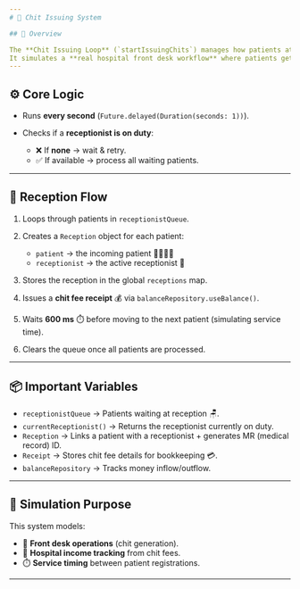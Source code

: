 ```yaml
---
# 🏥 Chit Issuing System

## 🔎 Overview

The **Chit Issuing Loop** (`startIssuingChits`) manages how patients at the **reception desk** are registered and billed.
It simulates a **real hospital front desk workflow** where patients get a chit 📝 before moving to treatment.
---
```


## ⚙️ Core Logic

- Runs **every second** (`Future.delayed(Duration(seconds: 1))`).
- Checks if a **receptionist is on duty**:

  - ❌ If **none** → wait & retry.
  - ✅ If available → process all waiting patients.

---

## 👥 Reception Flow

1. Loops through patients in `receptionistQueue`.
2. Creates a `Reception` object for each patient:

   - `patient` → the incoming patient 👩‍⚕️👨‍⚕️
   - `receptionist` → the active receptionist 🧾

3. Stores the reception in the global `receptions` map.
4. Issues a **chit fee receipt** 💰 via `balanceRepository.useBalance()`.
5. Waits **600 ms** ⏱️ before moving to the next patient (simulating service time).
6. Clears the queue once all patients are processed.

---

## 📦 Important Variables

- `receptionistQueue` → Patients waiting at reception 🪑.
- `currentReceptionist()` → Returns the receptionist currently on duty.
- `Reception` → Links a patient with a receptionist + generates MR (medical record) ID.
- `Receipt` → Stores chit fee details for bookkeeping 💳.
- `balanceRepository` → Tracks money inflow/outflow.

---

## 🎯 Simulation Purpose

This system models:

- 🧾 **Front desk operations** (chit generation).
- 💸 **Hospital income tracking** from chit fees.
- ⏱️ **Service timing** between patient registrations.

---
